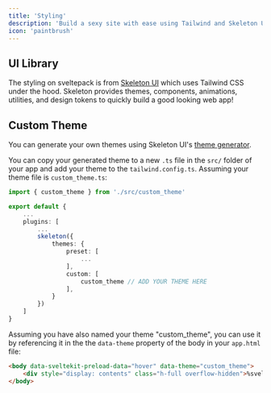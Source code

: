 ```yaml
---
title: 'Styling'
description: 'Build a sexy site with ease using Tailwind and Skeleton UI'
icon: 'paintbrush'
---
```


## UI Library
The styling on sveltepack is from <a href="https://www.skeleton.dev/docs/introduction" target="_blank">Skeleton UI</a> which uses Tailwind CSS under the hood. Skeleton provides themes, components, animations, utilities, and design tokens to quickly build a good looking web app!

## Custom Theme
You can generate your own themes using Skeleton UI's <a href="https://www.skeleton.dev/docs/generator" target="_blank">theme generator</a>.

You can copy your generated theme to a new `.ts` file in the `src/` folder of your app and add your theme to the `tailwind.config.ts`. Assuming your theme file is `custom_theme.ts`:
```typescript tailwind.config.ts
import { custom_theme } from './src/custom_theme'

export default {
    ...
    plugins: [
        ...
        skeleton({
            themes: {
                preset: [
                    ...
                ],
                custom: [
					custom_theme // ADD YOUR THEME HERE
				],
            }
        })
    ]
}
```

Assuming you have also named your theme "custom_theme", you can use it by referencing it in the the `data-theme` property of the body in your `app.html` file:
```html app.html
<body data-sveltekit-preload-data="hover" data-theme="custom_theme">
    <div style="display: contents" class="h-full overflow-hidden">%sveltekit.body%</div>
</body>
```